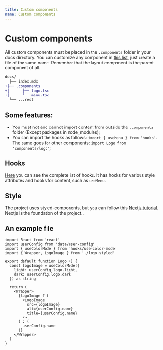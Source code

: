 ```yaml
---
title: Custom components
name: Custom components
---
```


# Custom components

All custom components must be placed in the `.components` folder in your docs directory.
You can customize any component in [this list](https://github.com/Maycon-Santos/static-doc/tree/master/src/components), just create a file of the same name.
Remember that the layout component is the parent component of all.

```diff
docs/
  ├── index.mdx
+├── .components
+│      ├── logo.tsx
+│      └── menu.tsx
  └── ...rest
```

## Some features:

- You must not and cannot import content from outside the `.components` folder (Except packages in node_modules);
- You can import the hooks as follows: `import { useMenu } from 'hooks'`.  
  The same goes for other components: `import Logo from 'components/logo'`;

## Hooks

[Here](https://github.com/Maycon-Santos/static-doc/tree/master/src/hooks) you can see the complete list of hooks.
It has hooks for various style attributes and hooks for content, such as `useMenu`.

## Style

The project uses styled-components, but you can follow this [Nextjs tutorial](https://nextjs.org/blog/styling-next-with-styled-jsx). Nextjs is the foundation of the project..

## An example file

```tsx
import React from 'react'
import userConfig from 'data/user-config'
import { useColorMode } from 'hooks/use-color-mode'
import { Wrapper, LogoImage } from './logo.styled'

export default function Logo () {
  const logoImage = useColorMode({
    light: userConfig.logo.light,
    dark: userConfig.logo.dark
  }) as string

  return (
    <Wrapper>
      {logoImage ? (
        <LogoImage
          src={logoImage}
          alt={userConfig.name}
          title={userConfig.name}
        />
      ) : (
        userConfig.name
      )}
    </Wrapper>
  )
}
```
